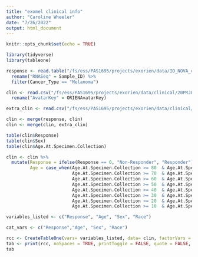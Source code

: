 ```yaml
---
title: "exomel clinical info"
author: "Caroline Wheeler"
date: "7/26/2022"
output: html_document
---
```


```r
knitr::opts_chunk$set(echo = TRUE)

library(tidyverse)
library(tableone)
```

```r
response <- read.table("/fs/ess/PAS1695/projects/exorien/data/IO_NOVA_clin.txt", header = TRUE) %>%
  rename("RNASeq" = Sample_ID) %>%
  filter(Cancer_Type == "Melanoma")

clin <- read.csv("/fs/ess/PAS1695/projects/exorien/data/clinical/20PRJ060OSU_20210712_ClinicalMolLinkage_V4.csv") %>%
  rename("AvatarKey" = ORIENAvatarKey)

extra_clin <- read.csv("/fs/ess/PAS1695/projects/exorien/data/clinical/20PRJ060OSU_20210712_PatientMaster_V4.csv")

clin <- merge(response, clin)
clin <- merge(clin, extra_clin)
```

```r
table(clin$Response)
table(clin$Sex)
table(clin$Age.At.Specimen.Collection)
```

```r
clin <- clin %>%
  mutate(Response = ifelse(Response == 0, "Non-Responder", "Responder"),
         Age = case_when(Age.At.Specimen.Collection >= 80  & Age.At.Specimen.Collection <= 89.99 ~ '80-89',
                         Age.At.Specimen.Collection >= 70  & Age.At.Specimen.Collection <= 79.99 ~ '70-79',
                         Age.At.Specimen.Collection >= 60  & Age.At.Specimen.Collection <= 69.99 ~ '60-69',
                         Age.At.Specimen.Collection >= 50  & Age.At.Specimen.Collection <= 59.99 ~ '50-59',
                         Age.At.Specimen.Collection >= 40  & Age.At.Specimen.Collection <= 49.99 ~ '40-49',
                         Age.At.Specimen.Collection >= 30  & Age.At.Specimen.Collection <= 39.99 ~ '30-39',
                         Age.At.Specimen.Collection >= 20  & Age.At.Specimen.Collection <= 29.99 ~ '20-29',
                         Age.At.Specimen.Collection >= 10  & Age.At.Specimen.Collection <= 19.99 ~ '10-19',))

```

```r
variables_listed <- c("Response", "Age", "Sex", "Race")

cat_vars <- c("Response","Age", "Sex", "Race")

rcc <- CreateTableOne(vars= variables_listed, data= clin, factorVars = cat_vars)
tab <- print(rcc, noSpaces = TRUE, printToggle = FALSE, quote = FALSE, test = FALSE)
tab
```

